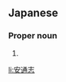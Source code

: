 ==Japanese==
{{ja-kanjitab|あ|つ|し}}

===Proper noun===
{{ja-pos|あつし|proper}}

# {{given name|male|lang=ja|sort=あつし}}

[[li:安通志]]